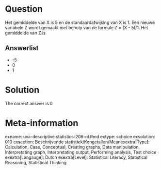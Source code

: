 Question
========

Het gemiddelde van X is 5 en de standaardafwijking van X is 1. Een nieuwe variabele Z wordt gemaakt met behulp van de formule Z = (X - 5)/1. Het gemiddelde van Z is 

Answerlist
----------
* -5
* 0
* 1

Solution
========

The correct answer is  0 

Meta-information
================
exname: uva-descriptive statistics-206-nl.Rmd 
extype: schoice 
exsolution: 010 
exsection: Beschrijvende statistiek/Kengetallen/Meanexextra[Type]: Calculation, Case, Conceptual, Creating graphs, Data manipulation, Interpretating graph, Interpretating output, Performing analysis, Test choice 
exextra[Langauge]: Dutch 
exextra[Level]: Statistical Literacy, Statistical Reasoning, Statistical Thinking 
